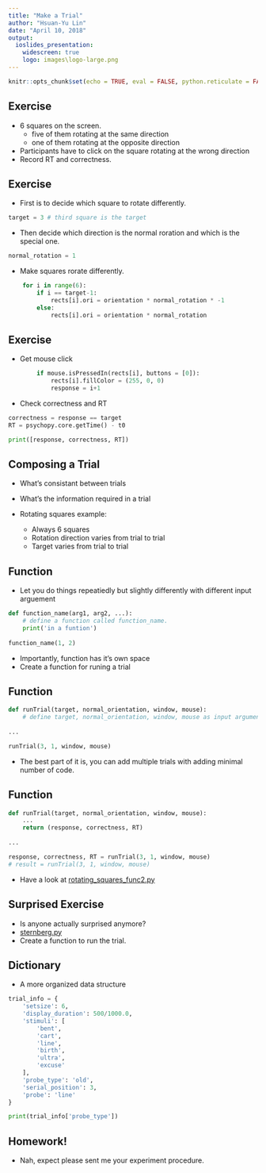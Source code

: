 ```yaml
---
title: "Make a Trial"
author: "Hsuan-Yu Lin"
date: "April 10, 2018"
output:
  ioslides_presentation:
    widescreen: true
    logo: images\logo-large.png
---
```


```r
knitr::opts_chunk$set(echo = TRUE, eval = FALSE, python.reticulate = FALSE)
```

## Exercise

- 6 squares on the screen.
    - five of them rotating at the same direction
    - one of them rotating at the opposite direction
- Participants have to click on the square rotating at the wrong direction
- Record RT and correctness.

## Exercise

- First is to decide which square to rotate differently.
```python
target = 3 # third square is the target
```
- Then decide which direction is the normal roration and which is the special one.
```python
normal_rotation = 1
```
- Make squares rorate differently.
```python
    for i in range(6):
        if i == target-1:
            rects[i].ori = orientation * normal_rotation * -1
        else:
            rects[i].ori = orientation * normal_rotation
```

## Exercise

- Get mouse click
```python
        if mouse.isPressedIn(rects[i], buttons = [0]):
            rects[i].fillColor = (255, 0, 0)
            response = i+1
```
- Check correctness and RT
```python
correctness = response == target
RT = psychopy.core.getTime() - t0

print([response, correctness, RT])
```

## Composing a Trial

- What's consistant between trials
- What's the information required in a trial

- Rotating squares example:
    - Always 6 squares
    - Rotation direction varies from trial to trial
    - Target varies from trial to trial
    
## Function

- Let you do things repeatiedly but slightly differently with different input arguement
```python
def function_name(arg1, arg2, ...):
    # define a function called function_name.
    print('in a funtion')
    
function_name(1, 2)
```
- Importantly, function has it's own space
- Create a function for runing a trial

## Function
```python
def runTrial(target, normal_orientation, window, mouse):
    # define target, normal_orientation, window, mouse as input argument
    
...

runTrial(3, 1, window, mouse)
```

- The best part of it is, you can add multiple trials with adding minimal number of code.

## Function
```python
def runTrial(target, normal_orientation, window, mouse):
    ...
    return (response, correctness, RT)
    
...

response, correctness, RT = runTrial(3, 1, window, mouse)
# result = runTrial(3, 1, window, mouse)
```

- Have a look at [rotating_squares_func2.py](https://github.com/hy-lin/PsychoPy2018/blob/master/Codes/Week7_FinishTrial/rotating_squares_func2.py)

## Surprised Exercise

- Is anyone actually surprised anymore?
- [sternberg.py](https://github.com/hy-lin/PsychoPy2018/blob/master/Codes/Week7_FinishTrial/sternbergs.py)
- Create a function to run the trial.

## Dictionary

- A more organized data structure
```python
trial_info = {
    'setsize': 6,
    'display_duration': 500/1000.0,
    'stimuli': [
        'bent',
        'cart',
        'line',
        'birth',
        'ultra',
        'excuse'
    ],
    'probe_type': 'old',
    'serial_position': 3,
    'probe': 'line'
}

print(trial_info['probe_type'])
```

## Homework!

- Nah, expect please sent me your experiment procedure.